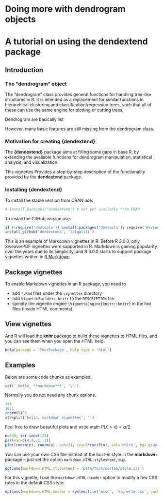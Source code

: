<!--
%\VignetteEngine{knitr::knitr}
%\VignetteIndexEntry{Doing more with dendrogram objects using dendextend}
-->

Doing more with dendrogram objects
==================================
A tutorial on using the **dendextend** package
================================================


Introduction
-------------


### The "dendrogram" object

The "dendrogram" class provides general functions for handling tree-like structures in R. It is intended as a replacement for similar functions in hierarchical clustering and classification/regression trees, such that all of these can use the same engine for plotting or cutting trees.

Dendrogram are basically list


However, many basic features are still missing from the dendrogram class.

### Motivation for creating {dendextend}
The **{dendextend}** package aims at filling some gaps in base R, by extending the available functions for dendrogram manipulation, statistical analysis, and visualization.

This vignettes Provides a step-by-step description of the functionality provided by the **dendextend** package.


### Installing {dendextend}

To install the stable version from CRAN use:

```r
# install.packages('dendextend') # not yet available from CRAN
```

To install the GitHub version use:

```r
if (!require('devtools')) install.packages('devtools'); require('devtools')
install_github('dendextend', 'talgalili')
```











This is an example of Markdown vignettes in R. Before R 3.0.0, only Sweave/PDF vignettes were supported in R. Markdown is gaining popularity over the years due to its simplicity, and R 3.0.0 starts to support package vignettes written in [R Markdown](http://www.rstudio.com/ide/docs/authoring/using_markdown).

## Package vignettes

To enable Markdown vignettes in an R package, you need to

- add `*.Rmd` files under the `vignettes` directory
- add `VignetteBuilder: knitr` to the `DESCRIPTION` file
- specify the vignette engine `\VignetteEngine{knitr::knitr}` in the `Rmd` files (inside HTML comments)

## View vignettes

And R will load the **knitr** package to build these vignettes to HTML files, and you can see them when you open the HTML help:

```r
help(package = 'YourPackage', help_type = 'html')
```

## Examples

Below are some code chunks as examples.

```r
cat('_hello_ **markdown**!', '\n')
```

Normally you do not need any chunk options.

```r
1+1
10:1
rnorm(5)^2
strsplit('hello, markdown vignettes', '')
```

Feel free to draw beautiful plots and write math $P(X>x)=\alpha/2$.

```r
n=300; set.seed(123)
par(mar=c(4,4,.1,.1))
plot(rnorm(n), rnorm(n), pch=21, cex=5*runif(n), col='white', bg='gray')
```

You can use your own CSS file instead of the built-in style in the **markdown** package -- just set the option `markdown.HTML.stylesheet`, e.g.

```r
options(markdown.HTML.stylesheet = 'path/to/a/custom/style.css')
```

For this vignette, I use the `markdown.HTML.header` option to modify a few CSS rules in the default CSS style:

```r
options(markdown.HTML.header = system.file('misc', 'vignette.css', package='knitr'))
```

